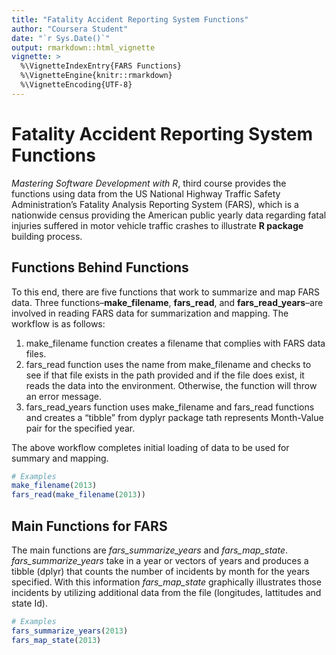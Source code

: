 ```yaml
---
title: "Fatality Accident Reporting System Functions"
author: "Coursera Student"
date: "`r Sys.Date()`"
output: rmarkdown::html_vignette
vignette: >
  %\VignetteIndexEntry{FARS Functions}
  %\VignetteEngine{knitr::rmarkdown}
  %\VignetteEncoding{UTF-8}
---
```


# Fatality Accident Reporting System Functions

*Mastering Software Development with R*, third course provides the functions using data from the US National Highway Traffic Safety Administration's Fatality Analysis Reporting System (FARS), which is a nationwide census providing the American public yearly data regarding fatal injuries suffered in motor vehicle traffic crashes to illustrate **R package** building process. 

## Functions Behind Functions

To this end, there are five functions that work to summarize and map FARS data. Three functions--**make_filename**, **fars_read**, and **fars_read_years**--are involved in reading FARS data for summarization and mapping. The workflow is as follows:

1. make_filename function creates a filename that complies with FARS data files.
2. fars_read function uses the name from make_filename and checks to see if that file exists in the path provided and if the file does exist, it reads the data into the environment. Otherwise, the function will throw an error message.
3. fars_read_years function uses make_filename and fars_read functions and creates a "tibble" from dyplyr package tath represents Month-Value pair for the specified year.

The above workflow completes initial loading of data to be used for summary and mapping.

```r
# Examples
make_filename(2013)
fars_read(make_filename(2013))

```

## Main Functions for FARS 

The main functions are *fars_summarize_years* and *fars_map_state*. *fars_summarize_years* take in a year or vectors of years and produces a tibble (dplyr) that counts the number of incidents by month for the years specified. With this information *fars_map_state* graphically illustrates those incidents by utilizing additional data from the file (longitudes, lattitudes and state Id).

```r
# Examples
fars_summarize_years(2013)
fars_map_state(2013)
```

